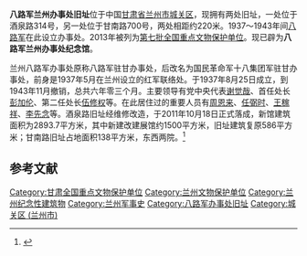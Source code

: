 {{coord|36|03|02|N|103|49|26|E|scale:10000|display=title}}
{{文物保护单位
| 级别 = 全国
| 图片 = 
| 名称 = 八路军兰州办事处旧址
| 编号 = 7-1922
| 分类 = 近现代重要史迹及代表性建筑
| 时代 = 1937～1943年
| 所在 = [[甘肃省|甘肃省]][[兰州市|兰州市]]
| 登录 = 2013年
}}
'''八路军兰州办事处旧址'''位于中国[[甘肃省|甘肃省]][[兰州市|兰州市]][[城关区_(兰州市)|城关区]]，现拥有两处旧址，一处位于酒泉路314号，另一处位于甘南路700号，两处相距约220米。1937～1943年间[[八路军|八路军]]在此设立办事处。2013年被列为[[第七批全国重点文物保护单位|第七批全国重点文物保护单位]]。现已辟为'''八路军兰州办事处纪念馆'''。

兰州八路军办事处原称八路军驻甘办事处，后改名为国民革命军十八集团军驻甘办事处，前身是1937年5月在兰州设立的红军联络处。于1937年8月25日成立，到1943年11月撤销，总共六年零三个月。主要领导有党中央代表[[谢觉哉|谢觉哉]]、首任处长[[彭加伦|彭加伦]]、第二任处长[[伍修权|伍修权]]等。在此居住过的重要人员有[[周恩来|周恩来]]、[[任弼时|任弼时]]、[[王稼祥|王稼祥]]、[[李先念|李先念]]等。酒泉路旧址经维修改造，于2011年10月18日正式落成，新馆建筑面积为2893.7平方米，其中新建改建展馆约1500平方米，旧址建筑复原586平方米；甘南路旧址占地面积138平方米，东西两院。<ref>{{Cite web |url=http://chengguan.gansu.gov.cn/art/2013/7/2/art_7160_83780.html |title=八路军兰州办事处纪念馆 |accessdate=2014-08-08 |archive-date=2014-08-10 |archive-url=https://web.archive.org/web/20140810092630/http://chengguan.gansu.gov.cn/art/2013/7/2/art_7160_83780.html |dead-url=no }}</ref>

{{Gallery
|width = 300
|height = 
|lines = 1
|File:Lanzhou Balujun Banshichu Jiuzhi 2013.12.29 12-58-20.jpg|酒泉路旧址临街外景
|File:Lanzhou Balujun Banshichu Jiuzhi 2013.12.29 12-59-34.jpg|酒泉路旧址临街外景
|File:Lanzhou Balujun Banshichu Jiuzhi 2013.12.29 12-59-59.jpg|酒泉路旧址大门
|File:Lanzhou Balujun Banshichu Jiuzhi 2013.12.29 13-12-02.jpg|酒泉路旧址内部庭院
|File:Lanzhou Balujun Banshichu Jiuzhi 2013.12.29 13-14-33.jpg|酒泉路旧址厢房
|File:Lanzhou Balujun Banshichu Jiuzhi 2013.12.29 13-14-56.jpg|酒泉路旧址厢房
}}

==参考文献==
{{Reflist|2}}
{{commonscat|Lanzhou Office of the Eighth Route Army}}

{{甘肃全国重点文物保护单位}}

{{DEFAULTSORT:Ba}}
[[Category:甘肃全国重点文物保护单位|Category:甘肃全国重点文物保护单位]]
[[Category:兰州文物保护单位|Category:兰州文物保护单位]]
[[Category:兰州纪念性建筑物|Category:兰州纪念性建筑物]]
[[Category:兰州军事史|Category:兰州军事史]]
[[Category:八路军办事处旧址|Category:八路军办事处旧址]]
[[Category:城关区_(兰州市)|Category:城关区 (兰州市)]]